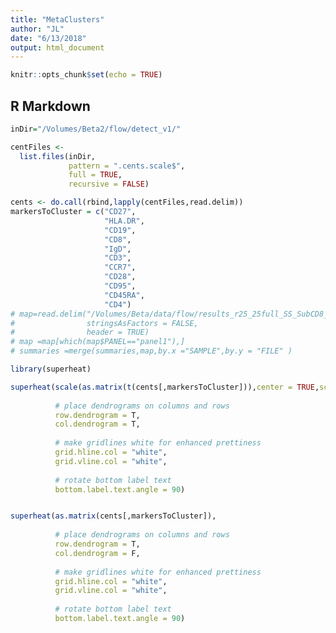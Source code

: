 ```yaml
---
title: "MetaClusters"
author: "JL"
date: "6/13/2018"
output: html_document
---
```


```r
knitr::opts_chunk$set(echo = TRUE)
```

## R Markdown



```r

inDir="/Volumes/Beta2/flow/detect_v1/"

centFiles <-
  list.files(inDir,
             pattern = ".cents.scale$",
             full = TRUE,
             recursive = FALSE)

cents <- do.call(rbind,lapply(centFiles,read.delim))
markersToCluster = c("CD27",
                     "HLA.DR",
                     "CD19",
                     "CD8",
                     "IgD",
                     "CD3",
                     "CCR7",
                     "CD28",
                     "CD95",
                     "CD45RA",
                     "CD4")
# map=read.delim("/Volumes/Beta/data/flow/results_r25_25full_SS_SubCD8_SCD14_Manuals/FULL/all.totalCellCounts.metrics.format.txt",
#                stringsAsFactors = FALSE,
#                header = TRUE)
# map =map[which(map$PANEL=="panel1"),]
# summaries =merge(summaries,map,by.x ="SAMPLE",by.y = "FILE" )

library(superheat)

superheat(scale(as.matrix(t(cents[,markersToCluster])),center = TRUE,scale = TRUE), 
          
          # place dendrograms on columns and rows 
          row.dendrogram = T, 
          col.dendrogram = T,
          
          # make gridlines white for enhanced prettiness
          grid.hline.col = "white",
          grid.vline.col = "white",
          
          # rotate bottom label text
          bottom.label.text.angle = 90)


superheat(as.matrix(cents[,markersToCluster]), 
          
          # place dendrograms on columns and rows 
          row.dendrogram = T, 
          col.dendrogram = F,
          
          # make gridlines white for enhanced prettiness
          grid.hline.col = "white",
          grid.vline.col = "white",
          
          # rotate bottom label text
          bottom.label.text.angle = 90)

```


